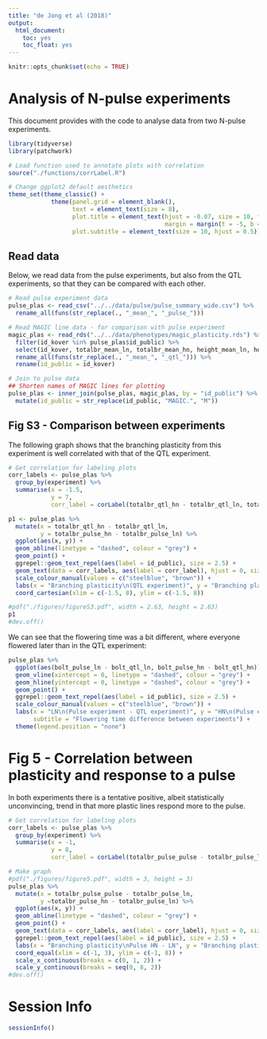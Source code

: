 ```yaml
---
title: "de Jong et al (2018)"
output:
  html_document:
    toc: yes
    toc_float: yes
---
```


```r
knitr::opts_chunk$set(echo = TRUE)
```

# Analysis of N-pulse experiments

This document provides with the code to analyse data from two N-pulse experiments.

```r
library(tidyverse)
library(patchwork)

# Load function used to annotate plots with correlation
source("./functions/corrLabel.R")

# Change ggplot2 default aesthetics
theme_set(theme_classic() + 
            theme(panel.grid = element_blank(), 
                  text = element_text(size = 8),
                  plot.title = element_text(hjust = -0.07, size = 10, face = "bold", 
                                            margin = margin(t = -5, b = 1)),
                  plot.subtitle = element_text(size = 10, hjust = 0.5)))
```


## Read data

Below, we read data from the pulse experiments, but also from the QTL experiments, 
so that they can be compared with each other. 

```r
# Read pulse experiment data
pulse_plas <- read_csv("../../data/pulse/pulse_summary_wide.csv") %>% 
  rename_all(funs(str_replace(., "_mean_", "_pulse_")))

# Read MAGIC line data - for comparison with pulse experiment
magic_plas <- read_rds("../../data/phenotypes/magic_plasticity.rds") %>% 
  filter(id_kover %in% pulse_plas$id_public) %>% 
  select(id_kover, totalbr_mean_ln, totalbr_mean_hn, height_mean_ln, height_mean_hn, bolt_mean_ln, bolt_mean_hn) %>% 
  rename_all(funs(str_replace(., "_mean_", "_qtl_"))) %>% 
  rename(id_public = id_kover)

# Join to pulse data
## Shorten names of MAGIC lines for plotting
pulse_plas <- inner_join(pulse_plas, magic_plas, by = "id_public") %>% 
  mutate(id_public = str_replace(id_public, "MAGIC.", "M"))
```

## Fig S3 - Comparison between experiments

The following graph shows that the branching plasticity from this experiment is 
well correlated with that of the QTL experiment.

```r
# Get correlation for labeling plots
corr_labels <- pulse_plas %>% 
  group_by(experiment) %>% 
  summarise(x = -1.5,
            y = 7,
            corr_label = corLabel(totalbr_qtl_hn - totalbr_qtl_ln, totalbr_pulse_hn - totalbr_pulse_ln, TRUE))

p1 <- pulse_plas %>% 
  mutate(x = totalbr_qtl_hn - totalbr_qtl_ln,
         y = totalbr_pulse_hn - totalbr_pulse_ln) %>% 
  ggplot(aes(x, y)) +
  geom_abline(linetype = "dashed", colour = "grey") +
  geom_point() +
  ggrepel::geom_text_repel(aes(label = id_public), size = 2.5) +
  geom_text(data = corr_labels, aes(label = corr_label), hjust = 0, size = 2.5) +
  scale_colour_manual(values = c("steelblue", "brown")) +
  labs(x = "Branching plasticity\n(QTL experiment)", y = "Branching plasticity\n(Pulse experiment)") +
  coord_cartesian(xlim = c(-1.5, 8), ylim = c(-1.5, 8))

#pdf("./figures/figureS3.pdf", width = 2.63, height = 2.63)
p1
#dev.off()
```

We can see that the flowering time was a bit different, where everyone flowered 
later than in the QTL experiment:

```r
pulse_plas %>% 
  ggplot(aes(bolt_pulse_ln - bolt_qtl_ln, bolt_pulse_hn - bolt_qtl_hn)) +
  geom_vline(xintercept = 0, linetype = "dashed", colour = "grey") +
  geom_hline(yintercept = 0, linetype = "dashed", colour = "grey") +
  geom_point() +
  ggrepel::geom_text_repel(aes(label = id_public), size = 2.5) +
  scale_colour_manual(values = c("steelblue", "brown")) +
  labs(x = "LN\n(Pulse experiment - QTL experiment)", y = "HN\n(Pulse experiment - QTL experiment)",
       subtitle = "Flowering time difference between experiments") +
  theme(legend.position = "none")
```


# Fig 5 - Correlation between plasticity and response to a pulse

In both experiments there is a tentative positive, albeit statistically unconvincing, 
trend in that more plastic lines respond more to the pulse. 

```r
# Get correlation for labeling plots
corr_labels <- pulse_plas %>% 
  group_by(experiment) %>% 
  summarise(x = -1,
            y = 8,
            corr_label = corLabel(totalbr_pulse_pulse - totalbr_pulse_ln, totalbr_pulse_hn - totalbr_pulse_ln, TRUE))

# Make graph
#pdf("./figures/figure5.pdf", width = 3, height = 3)
pulse_plas %>% 
  mutate(x = totalbr_pulse_pulse - totalbr_pulse_ln,
         y =totalbr_pulse_hn - totalbr_pulse_ln) %>% 
  ggplot(aes(x, y)) +
  geom_abline(linetype = "dashed", colour = "grey") +
  geom_point() +
  geom_text(data = corr_labels, aes(label = corr_label), hjust = 0, size = 2.5) +
  ggrepel::geom_text_repel(aes(label = id_public), size = 2.5) +
  labs(x = "Branching plasticity\nPulse HN - LN", y = "Branching plasticity\nConstant HN - LN") +
  coord_equal(xlim = c(-1, 3), ylim = c(-1, 8)) +
  scale_x_continuous(breaks = c(0, 1, 2)) +
  scale_y_continuous(breaks = seq(0, 8, 2))
#dev.off()
```



# Session Info

```r
sessionInfo()
```

